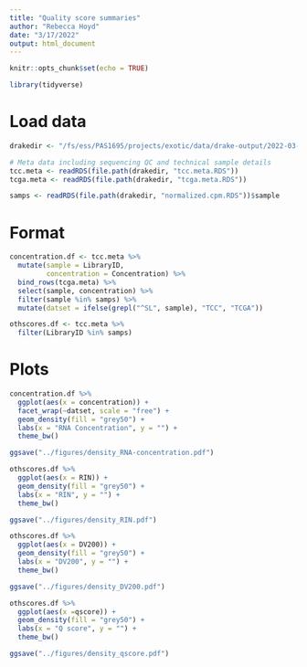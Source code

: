 ```yaml
---
title: "Quality score summaries"
author: "Rebecca Hoyd"
date: "3/17/2022"
output: html_document
---
```


```r
knitr::opts_chunk$set(echo = TRUE)

library(tidyverse)
```

# Load data

```r
drakedir <- "/fs/ess/PAS1695/projects/exotic/data/drake-output/2022-03-08/"

# Meta data including sequencing QC and technical sample details
tcc.meta <- readRDS(file.path(drakedir, "tcc.meta.RDS"))
tcga.meta <- readRDS(file.path(drakedir, "tcga.meta.RDS"))

samps <- readRDS(file.path(drakedir, "normalized.cpm.RDS"))$sample
```

# Format

```r
concentration.df <- tcc.meta %>%
  mutate(sample = LibraryID,
         concentration = Concentration) %>%
  bind_rows(tcga.meta) %>%
  select(sample, concentration) %>%
  filter(sample %in% samps) %>%
  mutate(datset = ifelse(grepl("^SL", sample), "TCC", "TCGA"))

othscores.df <- tcc.meta %>%
  filter(LibraryID %in% samps)
```

# Plots

```r
concentration.df %>%
  ggplot(aes(x = concentration)) +
  facet_wrap(~datset, scale = "free") +
  geom_density(fill = "grey50") +
  labs(x = "RNA Concentration", y = "") +
  theme_bw()

ggsave("../figures/density_RNA-concentration.pdf")
```

```r
othscores.df %>%
  ggplot(aes(x = RIN)) +
  geom_density(fill = "grey50") +
  labs(x = "RIN", y = "") +
  theme_bw()

ggsave("../figures/density_RIN.pdf")
```

```r
othscores.df %>%
  ggplot(aes(x = DV200)) +
  geom_density(fill = "grey50") +
  labs(x = "DV200", y = "") +
  theme_bw()

ggsave("../figures/density_DV200.pdf")
```

```r
othscores.df %>%
  ggplot(aes(x =qscore)) +
  geom_density(fill = "grey50") +
  labs(x = "Q score", y = "") +
  theme_bw()

ggsave("../figures/density_qscore.pdf")
```
